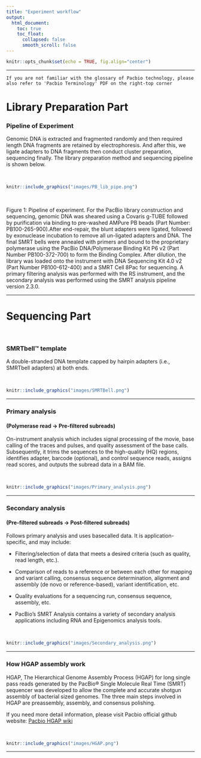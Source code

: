 ```yaml
---
title: "Experiment workflow"
output:
  html_document:
    toc: true
    toc_float:
      collapsed: false
      smooth_scroll: false
---
```


```r
knitr::opts_chunk$set(echo = TRUE, fig.align="center")
```

***

```
If you are not familiar with the glossary of Pacbio technology, please also refer to 'Pacbio Terminology' PDF on the right-top corner
```

# Library Preparation Part  

### Pipeline of Experiment

Genomic DNA is extracted and fragmented randomly and then required length DNA fragments are retained by electrophoresis. And after this, we ligate adapters to DNA fragments then conduct cluster preparation, sequencing finally. The library preparation method and sequencing pipeline is shown below.

<br>

```r
knitr::include_graphics("images/PB_lib_pipe.png")
```

<br>

Figure 1: Pipeline of experiment. 
For the PacBio library construction and sequencing, genomic DNA was sheared using a Covaris g-TUBE followed by purification via binding to pre-washed AMPure PB beads (Part Number: PB100-265-900).After end-repair, the blunt adapters were ligated, followed by exonuclease incubation to remove all un-ligated adapters and DNA. The final SMRT bells were annealed with primers and bound to the proprietary polymerase using the PacBio DNA/Polymerase Binding Kit P6 v2 (Part Number PB100-372-700) to form the Binding Complex. After dilution, the library was loaded onto the instrument with DNA Sequencing Kit 4.0 v2 (Part Number PB100-612-400) and a SMRT Cell 8Pac for sequencing. A primary filtering analysis was performed with the RS instrument, and the secondary analysis was performed using the SMRT analysis pipeline version 2.3.0.

***

# Sequencing Part

<br>

### SMRTbell™ template

A double-stranded DNA template capped by hairpin adapters (i.e., SMRTbell adapters) at both ends.

<br>

```r
knitr::include_graphics("images/SMRTBell.png")
```

***

### Primary analysis

#### (Polymerase read -> Pre-filtered subreads)

On-instrument analysis which includes signal processing of the movie, base calling of the traces and pulses, and quality assessment of the base calls. Subsequently, it trims the sequences to the high-quality (HQ) regions, identifies adapter, barcode (optional), and control sequence reads, assigns read scores, and outputs the subread data in a BAM file.

<br>

```r
knitr::include_graphics("images/Primary_analysis.png")
```

***

### Secondary analysis

#### (Pre-filtered subreads -> Post-filtered subreads)

Follows primary analysis and uses basecalled data. It is application-specific, and may include:

- Filtering/selection of data that meets a desired criteria (such as quality, read length, etc.).

- Comparison of reads to a reference or between each other for mapping and variant calling, consensus sequence determination, alignment and assembly (de novo or reference-based), variant identification, etc.

- Quality evaluations for a sequencing run, consensus sequence, assembly, etc.

- PacBio's SMRT Analysis contains a variety of secondary analysis applications including RNA and Epigenomics analysis tools.

<br>

```r
knitr::include_graphics("images/Secondary_analysis.png")
```

***

### How HGAP assembly work

HGAP, The Hierarchical Genome Assembly Process (HGAP) for long single pass reads generated by the PacBio® Single Molecule Real Time (SMRT) sequencer was developed to allow the complete and accurate shotgun assembly of bacterial sized genomes. The three main steps involved in HGAP are preassembly, assembly, and consensus polishing.

If you need more detail information, please visit Pacbio official github website:
[Pacbio HGAP wiki](https://github.com/PacificBiosciences/Bioinformatics-Training/wiki/HGAP)

<br>

```r
knitr::include_graphics("images/HGAP.png")
```

***
